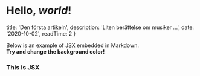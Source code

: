 # Hello, *world*!

  title: 'Den första artikeln',
  description: 'Liten berättelse om musiker ...',
  date: '2020-10-02',
  readTime: 2
}


Below is an example of JSX embedded in Markdown. <br /> **Try and change
the background color!**

<div style={{ padding: '20px', backgroundColor: 'tomato' }}>
  <h3>This is JSX</h3>
</div>
